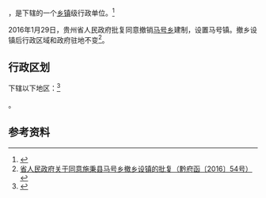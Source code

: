 {{中国乡级行政区|52/26/23/202/000}}

'''{{PAGENAMEBASE}}'''，是{{PRC admin/fullname|52/26/23/202/000|3}}下辖的一个[[乡镇|乡镇]]级行政单位。<ref>{{PRC admin/ref sgc|{{PRC admin/parent|52/26/23/202/000}}}}</ref>

2016年1月29日，贵州省人民政府批复同意撤销[[马号乡|马号乡]]建制，设置马号镇。撤乡设镇后行政区域和政府驻地不变<ref>[http://www.gzgov.gov.cn/xxgk/newsgk/201602/t20160218_374871.html 省人民政府关于同意施秉县马号乡撤乡设镇的批复（黔府函〔2016〕54号）] {{webarchive|url=https://web.archive.org/web/20170906224718/http://www.gzgov.gov.cn/xxgk/newsgk/201602/t20160218_374871.html |date=2017-09-06 }}</ref>。

== 行政区划 ==

{{PAGENAMEBASE}}下辖以下地区：<ref>{{PRC admin/ref sgc|52/26/23/202/000}}</ref>

{{PRC admin/children|52/26/23/202/000}}。

== 参考资料 ==

{{reflist}}

{{行政区划小作品}}
{{PRC admin/navcat|52/26/23/202/000}}